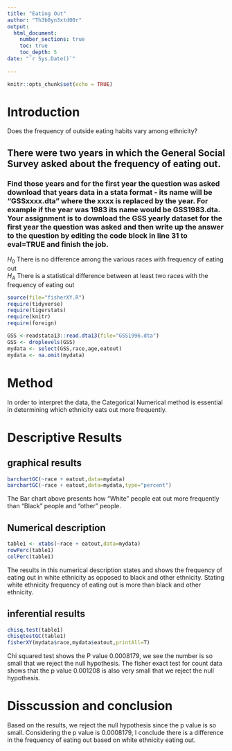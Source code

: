 ```yaml
---
title: "Eating Out"
author: "Th3b0yn3xtd00r"
output: 
  html_document:
    number_sections: true
    toc: true
    toc_depth: 5
date: "`r Sys.Date()`"    
    
---
```


```r
knitr::opts_chunk$set(echo = TRUE)
```

# Introduction

Does the frequency of outside eating habits vary among ethnicity?

## There were two years in which the General Social Survey asked about the frequency of eating out.
### Find those years and for the first year the question was asked download that years data in a stata format - its name will be "GSSxxxx.dta" where the xxxx is replaced by the year.  For example if the year was 1983 its name would be GSS1983.dta. Your assignment is to download the GSS yearly dataset for the first year the question was asked and then  write up the answer to the question by editing the  code block in line 31 to eval=TRUE and finish the job. 

$H_0$ There is no difference among the various races with frequency of eating out  
$H_A$ There is a statistical difference between at least two races with the frequency of eating out  


```r
source(file="fisherXY.R")
require(tidyverse)
require(tigerstats)
require(knitr)
require(foreign)
```
```r
GSS <-readstata13::read.dta13(file="GSS1996.dta")
GSS <- droplevels(GSS)
mydata <- select(GSS,race,age,eatout)
mydata <- na.omit(mydata)
```



# Method
In order to interpret the data, the Categorical Numerical method is essential in determining which ethnicity eats out more frequently.

# Descriptive Results

## graphical results

```r
barchartGC(~race + eatout,data=mydata)
barchartGC(~race + eatout,data=mydata,type="percent")
```

The Bar chart above presents how "White" people eat out more frequently than "Black" people and "other" people.

## Numerical description


```r
table1 <- xtabs(~race + eatout,data=mydata)
rowPerc(table1)
colPerc(table1)
```

The results in this numerical description states and shows the frequency of eating out in white ethnicity as opposed to black and other ethnicity. Stating white ethnicity frequency of eating out is more than black and other ethnicity.

## inferential results

```r
chisq.test(table1)
chisqtestGC(table1)
fisherXY(mydata$race,mydata$eatout,printAll=T)
```

Chi squared test shows the P value 0.0008179, we see the number is so small that we reject the null hypothesis.
The fisher exact test for count data shows that the p value 0.001208 is also very small that we reject the null hypothesis.

# Disscussion and conclusion
Based on the results, we reject the null hypothesis since the p value is so small. Considering the p value is 0.0008179, I conclude there is a difference in the frequency of eating out based on white ethnicity eating out.



